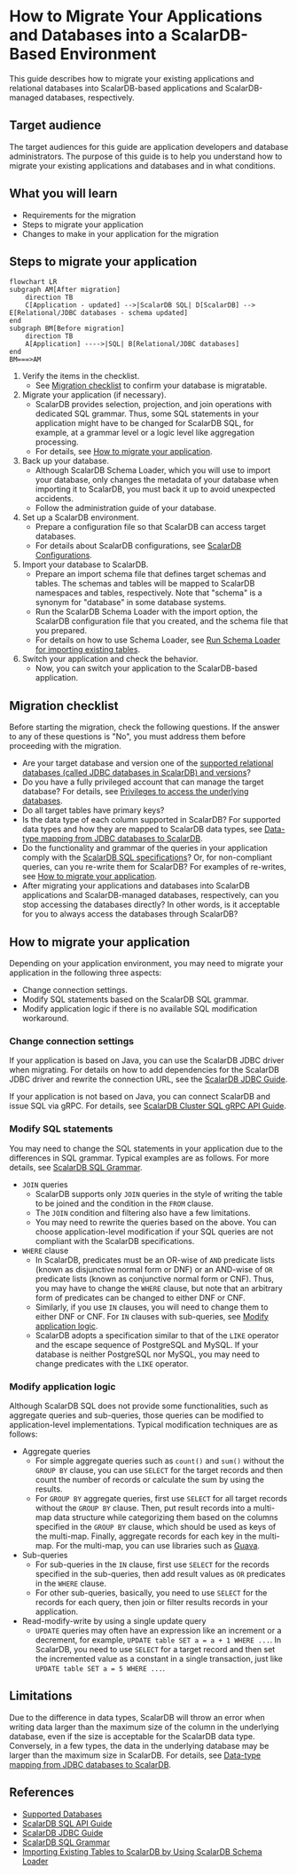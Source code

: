 # How to Migrate Your Applications and Databases into a ScalarDB-Based Environment

This guide describes how to migrate your existing applications and relational databases into ScalarDB-based applications and ScalarDB-managed databases, respectively.

## Target audience

The target audiences for this guide are application developers and database administrators. The purpose of this guide is to help you understand how to migrate your existing applications and databases and in what conditions.

## What you will learn

- Requirements for the migration
- Steps to migrate your application
- Changes to make in your application for the migration

## Steps to migrate your application

```mermaid
flowchart LR
subgraph AM[After migration]
    direction TB
    C[Application - updated] -->|ScalarDB SQL| D[ScalarDB] --> E[Relational/JDBC databases - schema updated]
end
subgraph BM[Before migration]
    direction TB
    A[Application] ---->|SQL| B[Relational/JDBC databases]
end
BM===>AM
```

1. Verify the items in the checklist.
   - See [Migration checklist](#migration-checklist) to confirm your database is migratable.
2. Migrate your application (if necessary).
   - ScalarDB provides selection, projection, and join operations with dedicated SQL grammar. Thus, some SQL statements in your application might have to be changed for ScalarDB SQL, for example, at a grammar level or a logic level like aggregation processing.
   - For details, see [How to migrate your application](#how-to-migrate-your-application).
3. Back up your database.
   - Although ScalarDB Schema Loader, which you will use to import your database, only changes the metadata of your database when importing it to ScalarDB, you must back it up to avoid unexpected accidents.
   - Follow the administration guide of your database.
4. Set up a ScalarDB environment.
   - Prepare a configuration file so that ScalarDB can access target databases.
   - For details about ScalarDB configurations, see [ScalarDB Configurations](https://github.com/scalar-labs/scalardb/blob/master/docs/configurations.md).
5. Import your database to ScalarDB.
   - Prepare an import schema file that defines target schemas and tables. The schemas and tables will be mapped to ScalarDB namespaces and tables, respectively. Note that "schema" is a synonym for "database" in some database systems.
   - Run the ScalarDB Schema Loader with the import option, the ScalarDB configuration file that you created, and the schema file that you prepared.
   - For details on how to use Schema Loader, see [Run Schema Loader for importing existing tables](https://github.com/scalar-labs/scalardb/blob/master/docs/schema-loader-import.md#run-schema-loader-for-importing-existing-tables).
6. Switch your application and check the behavior.
   - Now, you can switch your application to the ScalarDB-based application.

## Migration checklist

Before starting the migration, check the following questions. If the answer to any of these questions is "No", you must address them before proceeding with the migration.

- Are your target database and version one of the [supported relational databases (called JDBC databases in ScalarDB) and versions](https://github.com/scalar-labs/scalardb/blob/master/docs/scalardb-supported-databases.md#jdbc-databases)?
- Do you have a fully privileged account that can manage the target database? For details, see [Privileges to access the underlying databases](https://github.com/scalar-labs/scalardb/blob/master/docs/requirements.md#privileges-to-access-the-underlying-databases).
- Do all target tables have primary keys?
- Is the data type of each column supported in ScalarDB? For supported data types and how they are mapped to ScalarDB data types, see [Data-type mapping from JDBC databases to ScalarDB](https://github.com/scalar-labs/scalardb/blob/master/docs/schema-loader-import.md#data-type-mapping-from-jdbc-databases-to-scalardb).
- Do the functionality and grammar of the queries in your application comply with the [ScalarDB SQL specifications](./grammar.mdx)? Or, for non-compliant queries, can you re-write them for ScalarDB? For examples of re-writes, see [How to migrate your application](#how-to-migrate-your-application).
- After migrating your applications and databases into ScalarDB applications and ScalarDB-managed databases, respectively, can you stop accessing the databases directly? In other words, is it acceptable for you to always access the databases through ScalarDB?

## How to migrate your application

Depending on your application environment, you may need to migrate your application in the following three aspects:
 
- Change connection settings.
- Modify SQL statements based on the ScalarDB SQL grammar.
- Modify application logic if there is no available SQL modification workaround.

### Change connection settings

If your application is based on Java, you can use the ScalarDB JDBC driver when migrating. For details on how to add dependencies for the ScalarDB JDBC driver and rewrite the connection URL, see the [ScalarDB JDBC Guide](./jdbc-guide.mdx).

If your application is not based on Java, you can connect ScalarDB and issue SQL via gRPC. For details, see [ScalarDB Cluster SQL gRPC API Guide](https://github.com/scalar-labs/scalardb-cluster/blob/main/docs/scalardb-cluster-sql-grpc-api-guide.md).

### Modify SQL statements

You may need to change the SQL statements in your application due to the differences in SQL grammar. Typical examples are as follows. For more details, see [ScalarDB SQL Grammar](./grammar.mdx).

- `JOIN` queries
  - ScalarDB supports only `JOIN` queries in the style of writing the table to be joined and the condition in the `FROM` clause.
  - The `JOIN` condition and filtering also have a few limitations.
  - You may need to rewrite the queries based on the above. You can choose application-level modification if your SQL queries are not compliant with the ScalarDB specifications.
- `WHERE` clause
  - In ScalarDB, predicates must be an OR-wise of `AND` predicate lists (known as disjunctive normal form or DNF) or an AND-wise of `OR` predicate lists (known as conjunctive normal form or CNF). Thus, you may have to change the `WHERE` clause, but note that an arbitrary form of predicates can be changed to either DNF or CNF.
  - Similarly, if you use `IN` clauses, you will need to change them to either DNF or CNF. For `IN` clauses with sub-queries, see [Modify application logic](#modify-application-logic).
  - ScalarDB adopts a specification similar to that of the `LIKE` operator and the escape sequence of PostgreSQL and MySQL. If your database is neither PostgreSQL nor MySQL, you may need to change predicates with the `LIKE` operator.

### Modify application logic

Although ScalarDB SQL does not provide some functionalities, such as aggregate queries and sub-queries, those queries can be modified to application-level implementations. Typical modification techniques are as follows:

- Aggregate queries
  - For simple aggregate queries such as `count()` and `sum()` without the `GROUP BY` clause, you can use `SELECT` for the target records and then count the number of records or calculate the sum by using the results.
  - For `GROUP BY` aggregate queries, first use `SELECT` for all target records without the `GROUP BY` clause. Then, put result records into a multi-map data structure while categorizing them based on the columns specified in the `GROUP BY` clause, which should be used as keys of the multi-map. Finally, aggregate records for each key in the multi-map. For the multi-map, you can use libraries such as [Guava](https://github.com/google/guava).
- Sub-queries
  - For sub-queries in the `IN` clause, first use `SELECT` for the records specified in the sub-queries, then add result values as `OR` predicates in the `WHERE` clause.
  - For other sub-queries, basically, you need to use `SELECT` for the records for each query, then join or filter results records in your application.
- Read-modify-write by using a single update query
  - `UPDATE` queries may often have an expression like an increment or a decrement, for example, `UPDATE table SET a = a + 1 WHERE ...`. In ScalarDB, you need to use `SELECT` for a target record and then set the incremented value as a constant in a single transaction, just like `UPDATE table SET a = 5 WHERE ...`.

## Limitations

Due to the difference in data types, ScalarDB will throw an error when writing data larger than the maximum size of the column in the underlying database, even if the size is acceptable for the ScalarDB data type. Conversely, in a few types, the data in the underlying database may be larger than the maximum size in ScalarDB. For details, see [Data-type mapping from JDBC databases to ScalarDB](https://github.com/scalar-labs/scalardb/blob/master/docs/schema-loader-import.md#data-type-mapping-from-jdbc-databases-to-scalardb).

## References

- [Supported Databases](https://github.com/scalar-labs/scalardb/blob/master/docs/scalardb-supported-databases.md)
- [ScalarDB SQL API Guide](./sql-api-guide.mdx)
- [ScalarDB JDBC Guide](./jdbc-guide.mdx)
- [ScalarDB SQL Grammar](./grammar.mdx)
- [Importing Existing Tables to ScalarDB by Using ScalarDB Schema Loader](https://github.com/scalar-labs/scalardb/blob/master/docs/schema-loader-import.md)
